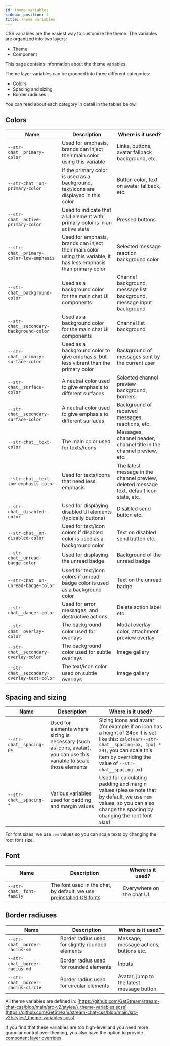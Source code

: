 ```yaml
---
id: theme-variables
sidebar_position: 2
title: Theme variables
---
```


CSS variables are the easiest way to customize the theme. The variables are organized into two layers:

- Theme
- Component

This page contains information about the theme variables.

Theme layer variables can be grouped into three different categories:

- Colors
- Spacing and sizing
- Border radiuses

You can read about each category in detail in the tables below.

## Colors

| Name                                       | Description                                                                          | Where is it used?                                                                         |
| ------------------------------------------ | ------------------------------------------------------------------------------------ | ----------------------------------------------------------------------------------------- |
| `--str-chat__primary-color`                | Used for emphasis, brands can inject their main color using this variable            | Links, buttons, avatar fallback background, etc.                                          |
| `--str-chat__on-primary-color`             | If the primary color is used as a background, text/icons are displayed in this color | Button color, text on avatar fallback, etc.                                               |
| `--str-chat__active-primary-color`         | Used to indicate that a UI element with primary color is in an active state          | Pressed buttons                                                                           |
| `--str-chat__primary-color-low-emphasis`    | Used for emphasis, brands can inject their main color using this variable, it has less emphasis than primary color | Selected message reaction background color                 |
| `--str-chat__background-color`             | Used as a background color for the main chat UI components                           | Channel background, message list background, message input background                     |
| `--str-chat__secondary-background-color`   | Used as a background color for the main chat UI components                           | Channel list background                                                                   |
| `--str-chat__primary-surface-color`        | Used as a background color to give emphasis, but less vibrant than the primary color | Background of messages sent by the current user                                           |
| `--str-chat__surface-color`                | A neutral color used to give emphasis to different surfaces                          | Selected channel preview background, borders                                              |
| `--str-chat__secondary-surface-color`      | A neutral color used to give emphasis to different surfaces                          | Background of received messages, reactions, etc.                                          |
| `--str-chat__text-color`                   | The main color used for texts/icons                                                  | Messages, channel header, channel title in the channel preview, etc.                      |
| `--str-chat__text-low-emphasis-color`      | Used for texts/icons that need less emphasis                                         | The latest message in the channel preview, deleted message text, default icon state, etc. |
| `--str-chat__disabled-color`               | Used for displaying disabled UI elements (typically buttons)                         | Disabled send button etc.                                                                 |
| `--str-chat__on-disabled-color`            | Used for text/icon colors if disabled color is used as a background color            | Text on disabled send button etc.                                                         |
| `--str-chat__unread-badge-color`           | Used for displaying the unread badge                                                 | Background of the unread badge                                                            |
| `--str-chat__on-unread-badge-color`        | Used for text/icon colors if unread badge color is used as a background color        | Text on the unread badge                                                                  |
| `--str-chat__danger-color`                 | Used for error messages, and destructive actions                                     | Delete action label etc.                                                                  |
| `--str-chat__overlay-color`                | The background color used for overlays                                               | Modal overlay color, attachment preview overlay                                           |
| `--str-chat__secondary-overlay-color`      | The background color used for subtle overlays                                        | Image gallery                                                                             |
| `--str-chat__secondary-overlay-text-color` | The text/icon color used on subtle overlays                                          | Image gallery                                                                             |

## Spacing and sizing

| Name                     | Description                                                                                                            | Where is it used?                                                                                                                                                                                                     |
| ------------------------ | ---------------------------------------------------------------------------------------------------------------------- | --------------------------------------------------------------------------------------------------------------------------------------------------------------------------------------------------------------------- |
| `--str-chat__spacing-px` | Used for elements where sizing is necessary (such as icons, avatar), you can use this variable to scale those elements | Sizing icons and avatar (for example if an icon has a height of 24px it is set like this: `calc(var(--str-chat__spacing-px, 1px) * 24)`, you can scale this item by overriding the value of `--str-chat__spacing-px`) |
| `--str-chat__spacing-*`  | Various variables used for padding and margin values                                                                   | Used for calculating padding and margin values (please note that by default, we use `rem` values, so you can also change the spacing by changing the root font size)                                                  |

For font sizes, we use `rem` values so you can scale texts by changing the root font size.

## Font

| Name                      | Description                                                                                         | Where is it used?         |
| ------------------------- | --------------------------------------------------------------------------------------------------- | ------------------------- |
| `--str-chat__font-family` | The font used in the chat, by default, we use [preinstalled OS fonts](https://systemfontstack.com/) | Everywhere on the chat UI |

## Border radiuses

| Name                               | Description                                      | Where is it used?                         |
| ---------------------------------- | ------------------------------------------------ | ----------------------------------------- |
| `--str-chat__border-radius-sm`     | Border radius used for slightly rounded elements | Message, message actions, buttons etc.    |
| `--str-chat__border-radius-md`     | Border radius used for rounded elements          | Inputs                                    |
| `--str-chat__border-radius-circle` | Border radius used for circular elements         | Avatar, jump to the latest message button |

All theme variables are defined in: [https://github.com/GetStream/stream-chat-css/blob/main/src-v2/styles/\_theme-variables.scss](https://github.com/GetStream/stream-chat-css/blob/main/src-v2/styles/_theme-variables.scss)

If you find that these variables are too high-level and you need more granular control over theming, you also have the option to provide [component layer overrides](./component-variables.mdx).
